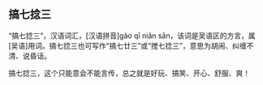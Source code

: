 
## 搞七捻三

“搞七捻三”，汉语词汇，[汉语拼音]gǎo qī niǎn sān，该词是吴语区的方言，属[吴语]用词。搞七捻三也可写作“搞七廿三”或“搅七捻三”，意思为胡闹、纠缠不清、说昏话。

搞七捻三，这个只能意会不能言传，总之就是好玩、搞笑、开心、舒服、爽！
